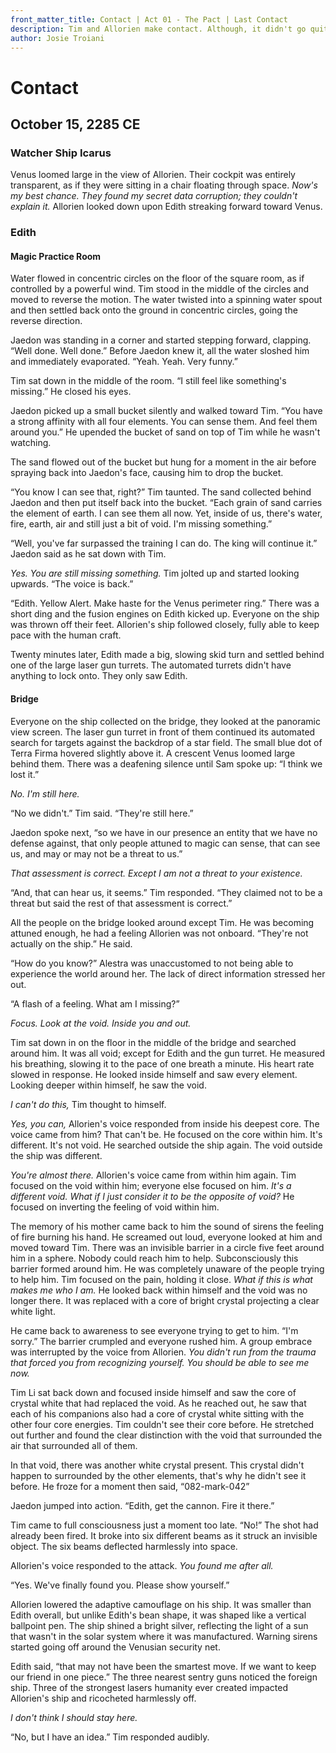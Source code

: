 ```yaml
---
front_matter_title: Contact | Act 01 - The Pact | Last Contact
description: Tim and Allorien make contact. Although, it didn't go quite how Allorien had hoped. 
author: Josie Troiani
---
```

# Contact

## October 15, 2285 CE

### Watcher Ship Icarus

Venus loomed large in the view of Allorien. Their cockpit was entirely transparent, as if they were sitting in a chair floating through space. *Now's my best chance. They found my secret data corruption; they couldn't explain it.* Allorien looked down upon Edith streaking forward toward Venus.

### Edith

#### Magic Practice Room

Water flowed in concentric circles on the floor of the square room, as if controlled by a powerful wind. Tim stood in the middle of the circles and moved to reverse the motion. The water twisted into a spinning water spout and then settled back onto the ground in concentric circles, going the reverse direction.

Jaedon was standing in a corner and started stepping forward, clapping. “Well done. Well done.” Before Jaedon knew it, all the water sloshed him and immediately evaporated. “Yeah. Yeah. Very funny.”

Tim sat down in the middle of the room. “I still feel like something's missing.” He closed his eyes.

Jaedon picked up a small bucket silently and walked toward Tim. “You have a strong affinity with all four elements. You can sense them. And feel them around you.” He upended the bucket of sand on top of Tim while he wasn't watching.

The sand flowed out of the bucket but hung for a moment in the air before spraying back into Jaedon's face, causing him to drop the bucket.

“You know I can see that, right?” Tim taunted. The sand collected behind Jaedon and then put itself back into the bucket. “Each grain of sand carries the element of earth. I can see them all now. Yet, inside of us, there's water, fire, earth, air and still just a bit of void. I'm missing something.”

“Well, you've far surpassed the training I can do. The king will continue it.” Jaedon said as he sat down with Tim.

*Yes. You are still missing something.* Tim jolted up and started looking upwards. “The voice is back.”

“Edith. Yellow Alert. Make haste for the Venus perimeter ring.” There was a short ding and the fusion engines on Edith kicked up. Everyone on the ship was thrown off their feet. Allorien's ship followed closely, fully able to keep pace with the human craft.

Twenty minutes later, Edith made a big, slowing skid turn and settled behind one of the large laser gun turrets. The automated turrets didn't have anything to lock onto. They only saw Edith.

#### Bridge

Everyone on the ship collected on the bridge, they looked at the panoramic view screen. The laser gun turret in front of them continued its automated search for targets against the backdrop of a star field. The small blue dot of Terra Firma hovered slightly above it. A crescent Venus loomed large behind them. There was a deafening silence until Sam spoke up: “I think we lost it.”

*No. I'm still here.*

“No we didn't.” Tim said. “They're still here.”

Jaedon spoke next, “so we have in our presence an entity that we have no defense against, that only people attuned to magic can sense, that can see us, and may or may not be a threat to us.”

*That assessment is correct. Except I am not a threat to your existence.*

“And, that can hear us, it seems.” Tim responded. “They claimed not to be a threat but said the rest of that assessment is correct.”

All the people on the bridge looked around except Tim. He was becoming attuned enough, he had a feeling Allorien was not onboard. “They're not actually on the ship.” He said.

“How do you know?” Alestra was unaccustomed to not being able to experience the world around her. The lack of direct information stressed her out.

“A flash of a feeling. What am I missing?”

*Focus. Look at the void. Inside you and out.*

Tim sat down in on the floor in the middle of the bridge and searched around him. It was all void; except for Edith and the gun turret. He measured his breathing, slowing it to the pace of one breath a minute. His heart rate slowed in response. He looked inside himself and saw every element. Looking deeper within himself, he saw the void.

*I can't do this,* Tim thought to himself.

*Yes, you can,* Allorien's voice responded from inside his deepest core. The voice came from him? That can't be. He focused on the core within him. It's different. It's not void. He searched outside the ship again. The void outside the ship was different.

*You're almost there.* Allorien's voice came from within him again. Tim focused on the void within him; everyone else focused on him. *It's a different void. What if I just consider it to be the opposite of void?* He focused on inverting the feeling of void within him.

The memory of his mother came back to him the sound of sirens the feeling of fire burning his hand. He screamed out loud, everyone looked at him and moved toward Tim. There was an invisible barrier in a circle five feet around him in a sphere. Nobody could reach him to help. Subconsciously this barrier formed around him. He was completely unaware of the people trying to help him. Tim focused on the pain, holding it close. *What if this is what makes me who I am.* He looked back within himself and the void was no longer there. It was replaced with a core of bright crystal projecting a clear white light.

He came back to awareness to see everyone trying to get to him. “I'm sorry.” The barrier crumpled and everyone rushed him. A group embrace was interrupted by the voice from Allorien. *You didn't run from the trauma that forced you from recognizing yourself. You should be able to see me now.*

Tim Li sat back down and focused inside himself and saw the core of crystal white that had replaced the void. As he reached out, he saw that each of his companions also had a core of crystal white sitting with the other four core energies. Tim couldn't see their core before. He stretched out further and found the clear distinction with the void that surrounded the air that surrounded all of them.

In that void, there was another white crystal present. This crystal didn't happen to surrounded by the other elements, that's why he didn't see it before. He froze for a moment then said, “082-mark-042”

Jaedon jumped into action. “Edith, get the cannon. Fire it there.”

Tim came to full consciousness just a moment too late. “No!” The shot had already been fired. It broke into six different beams as it struck an invisible object. The six beams deflected harmlessly into space.

Allorien's voice responded to the attack. *You found me after all.*

“Yes. We've finally found you. Please show yourself.”

Allorien lowered the adaptive camouflage on his ship. It was smaller than Edith overall, but unlike Edith's bean shape, it was shaped like a vertical ballpoint pen. The ship shined a bright silver, reflecting the light of a sun that wasn't in the solar system where it was manufactured. Warning sirens started going off around the Venusian security net.

Edith said, “that may not have been the smartest move. If we want to keep our friend in one piece.” The three nearest sentry guns noticed the foreign ship. Three of the strongest lasers humanity ever created impacted Allorien's ship and ricocheted harmlessly off.

*I don't think I should stay here.*

“No, but I have an idea.” Tim responded audibly.
